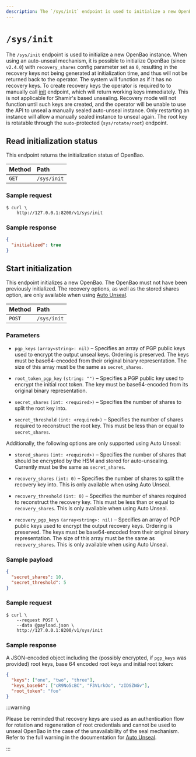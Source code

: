 ```yaml
---
description: The `/sys/init` endpoint is used to initialize a new OpenBao.
---
```


# `/sys/init`

The `/sys/init` endpoint is used to initialize a new OpenBao instance. When using
an auto-unseal mechanism, it is possible to initialize OpenBao (since `v2.4.0`)
with `recovery_shares` config parameter set as `0`, resulting in the recovery keys
not being generated at initialization time, and thus will not be returned back to
the operator. The system will function as if it has no recovery keys. To create
recovery keys the operator is required to to manually call [init](/api-docs/system/rotate/init)
endpoint, which will return working keys immediately. This is not applicable for
Shamir's based unsealing. Recovery mode will not function until such keys are
created, and the operator will be unable to use the API to unseal a manually sealed
auto-unseal instance. Only restarting an instance will allow a manually sealed
instance to unseal again. The root key is rotatable through the `sudo`-protected
(`sys/rotate/root`) endpoint.

## Read initialization status

This endpoint returns the initialization status of OpenBao.

| Method | Path        |
| :----- | :---------- |
| `GET`  | `/sys/init` |

### Sample request

```shell-session
$ curl \
    http://127.0.0.1:8200/v1/sys/init
```

### Sample response

```json
{
  "initialized": true
}
```

## Start initialization

This endpoint initializes a new OpenBao. The OpenBao must not have been previously
initialized. The recovery options, as well as the stored shares option, are only
available when using [Auto Unseal](/docs/concepts/seal#auto-unseal).

| Method | Path        |
| :----- | :---------- |
| `POST`  | `/sys/init` |

### Parameters

- `pgp_keys` `(array<string>: nil)` – Specifies an array of PGP public keys used
  to encrypt the output unseal keys. Ordering is preserved. The keys must be
  base64-encoded from their original binary representation. The size of this
  array must be the same as `secret_shares`.

- `root_token_pgp_key` `(string: "")` – Specifies a PGP public key used to
  encrypt the initial root token. The key must be base64-encoded from its
  original binary representation.

- `secret_shares` `(int: <required>)` – Specifies the number of shares to
  split the root key into.

- `secret_threshold` `(int: <required>)` – Specifies the number of shares
  required to reconstruct the root key. This must be less than or equal to
  `secret_shares`.

Additionally, the following options are only supported using Auto Unseal:

- `stored_shares` `(int: <required>)` – Specifies the number of shares that
  should be encrypted by the HSM and stored for auto-unsealing. Currently must
  be the same as `secret_shares`.

- `recovery_shares` `(int: 0)` – Specifies the number of shares to
  split the recovery key into. This is only available when using Auto Unseal.

- `recovery_threshold` `(int: 0)` – Specifies the number of shares
  required to reconstruct the recovery key. This must be less than or equal to
  `recovery_shares`. This is only available when using Auto Unseal.

- `recovery_pgp_keys` `(array<string>: nil)` – Specifies an array of PGP public
  keys used to encrypt the output recovery keys. Ordering is preserved. The keys
  must be base64-encoded from their original binary representation. The size of
  this array must be the same as `recovery_shares`. This is only available when using Auto Unseal.

### Sample payload

```json
{
  "secret_shares": 10,
  "secret_threshold": 5
}
```

### Sample request

```shell-session
$ curl \
    --request POST \
    --data @payload.json \
    http://127.0.0.1:8200/v1/sys/init
```

### Sample response

A JSON-encoded object including the (possibly encrypted, if `pgp_keys` was
provided) root keys, base 64 encoded root keys and initial root token:

```json
{
  "keys": ["one", "two", "three"],
  "keys_base64": ["cR9No5cBC", "F3VLrkOo", "zIDSZNGv"],
  "root_token": "foo"
}
```

:::warning

Please be reminded that recovery keys are used as an authentication flow for
rotation and regeneration of root credentials and cannot be used to unseal
OpenBao in the case of the unavailability of the seal mechanism. Refer to
the full warning in the documentation for [Auto Unseal](/docs/concepts/seal#auto-unseal).

:::
